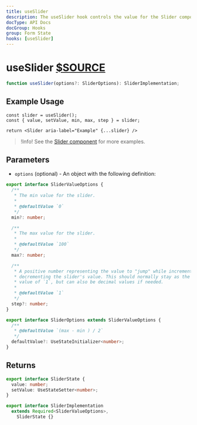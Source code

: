 ```yaml
---
title: useSlider
description: The useSlider hook controls the value for the Slider component.
docType: API Docs
docGroup: Hooks
group: Form State
hooks: [useSlider]
---
```


# useSlider [$SOURCE](packages/core/src/form/useSlider.ts)

```ts disableTransform
function useSlider(options?: SliderOptions): SliderImplementation;
```

## Example Usage

```tsx
const slider = useSlider();
const { value, setValue, min, max, step } = slider;

return <Slider aria-label="Example" {...slider} />
```

> !Info! See the [Slider component](/components/slider) for more examples.

## Parameters

- `options` (optional) - An object with the following definition:

```ts disableTransform
export interface SliderValueOptions {
  /**
   * The min value for the slider.
   *
   * @defaultValue `0`
   */
  min?: number;

  /**
   * The max value for the slider.
   *
   * @defaultValue `100`
   */
  max?: number;

  /**
   * A positive number representing the value to "jump" while incrementing or
   * decrementing the slider's value. This should normally stay as the default
   * value of `1`, but can also be decimal values if needed.
   *
   * @defaultValue `1`
   */
  step?: number;
}

export interface SliderOptions extends SliderValueOptions {
  /**
   * @defaultValue `(max - min ) / 2`
   */
  defaultValue?: UseStateInitializer<number>;
}
```

## Returns

```ts disableTransform
export interface SliderState {
  value: number;
  setValue: UseStateSetter<number>;
}

export interface SliderImplementation
  extends Required<SliderValueOptions>,
    SliderState {}
```
